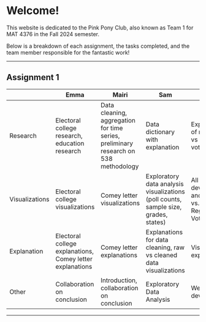 # Welcome!

This website is dedicated to the Pink Pony Club, also known as Team 1 for MAT 4376 in the Fall 2024 semester.

Below is a breakdown of each assignment, the tasks completed, and the team member responsible for the fantastic work!

---

## Assignment 1

|               | Emma                                                                                           | Mairi                                                                                   | Sam                                                                                              | Zach                           |
|---------------|------------------------------------------------------------------------------------------------|-----------------------------------------------------------------------------------------|-------------------------------------------------------------------------------------------------|--------------------------------|
| Research      | Electoral college research, education research                                                 | Data cleaning, aggregation for time series, preliminary research on 538 methodology     | Data dictionary with explanation                                 | Explanation of registered vs likely voters |
| Visualizations| Electoral college visualizations                       | Comey letter visualizations                                                             | Exploratory data analysis visualizations (poll counts, sample size, grades, states)              | All website development and Likely vs. Registered Voters |
| Explanation   | Electoral college explanations, Comey letter explanations                                       | Comey letter explanations                                                               | Explanations for data cleaning, raw vs cleaned data visualizations                               | Visualization explanations |
| Other         | Collaboration on conclusion                                                                     | Introduction, collaboration on conclusion                                               | Exploratory Data Analysis                                                | Website development |

---